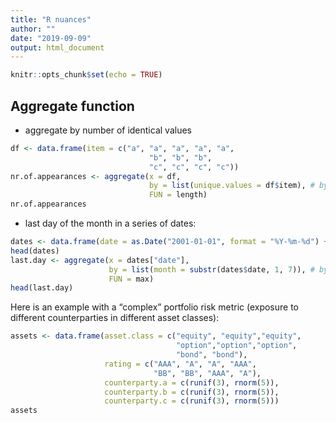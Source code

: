 ```yaml
---
title: "R nuances"
author: ""
date: "2019-09-09"
output: html_document
---
```


```r
knitr::opts_chunk$set(echo = TRUE)
```

## Aggregate function

- aggregate by number of identical values

```r
df <- data.frame(item = c("a", "a", "a", "a", "a", 
                               "b", "b", "b", 
                               "c", "c", "c", "c"))
nr.of.appearances <- aggregate(x = df, 
                               by = list(unique.values = df$item), # by unique vaues
                               FUN = length)
nr.of.appearances
```

- last day of the month in a series of dates:

```r
dates <- data.frame(date = as.Date("2001-01-01", format = "%Y-%m-%d") + 0:729)
head(dates)
last.day <- aggregate(x = dates["date"], 
                      by = list(month = substr(dates$date, 1, 7)), # by months
                      FUN = max)
head(last.day)
```

Here is an example with a “complex” portfolio risk metric (exposure to different counterparties in different asset classes):

```r
assets <- data.frame(asset.class = c("equity", "equity","equity",
                                     "option","option","option",
                                     "bond", "bond"),
                     rating = c("AAA", "A", "A", "AAA", 
                                "BB", "BB", "AAA", "A"),
                     counterparty.a = c(runif(3), rnorm(5)),
                     counterparty.b = c(runif(3), rnorm(5)),
                     counterparty.c = c(runif(3), rnorm(5)))
assets
```

